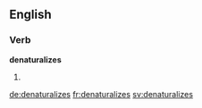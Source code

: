 
==English==

===Verb===
'''denaturalizes'''

# {{third-person singular of|denaturalize}}

[[de:denaturalizes]]
[[fr:denaturalizes]]
[[sv:denaturalizes]]
